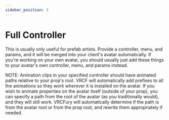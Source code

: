 ---
sidebar_position: 3
---

# Full Controller

This is usually only useful for prefab artists. Provide a controller, menu, and params, and it will be merged into your client's avatar automatically. If you're working on your own avatar, you should usually just add these things to your avatar's own controller, menu, and params instead.

NOTE: Animation clips in your specified controller should have animated paths relative
to your prop's root. VRCF will automatically add prefixes to all the animations so they
work wherever it is installed on the avatar. If you wish to animate properties on the avatar
itself (outside of your prop), you can specify a path from the root of the avatar (as you traditionally would), and they will
still work. VRCFury will automatically determine if the path is from the avatar root or from the prop root, and rewrite them
appropriately if needed.
